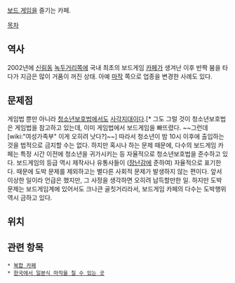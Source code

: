 [[보드 게임]]을 즐기는 카페.

[[목차]]
== 역사 ==
2002년에 [[신림동]] [[녹두거리]]쪽에 국내 최초의 보드게임 [[카페]]가 생겨난 이후 반짝 붐을 타다가 지금은 많이 거품이 꺼진 상태. 아예 [[마작]] 쪽으로 업종을 변경한 사례도 있다.

== 문제점 ==
게임법 뿐만 아니라 [[청소년보호법]]에서도 [[사각지대]]이다.[* 그도 그럴 것이 청소년보호법은 게임법을 참고하고 있는데, 이미 게임법에서 보드게임을 빠뜨렸다. ~~그런데 [wiki:"여성가족부" 이게 오히려 낫다?]~~] 따라서 청소년이 밤 10시 이후에 출입하는 것을 법적으로 금지할 수는 없다. 하지만 혹시나 하는 문제 때문에, 다수의 보드게임 카페는 특정 시간 이전에 청소년을 귀가시키는 등 자율적으로 청소년보호법을 준수하고 있다. 보드게임의 등급 역시 제작사나 유통사들이 ([[장난감]]에 준하여) 자율적으로 표기한다. 때문에 도박 문제를 제외하고는 별다른 사회적 문제가 발생하지 않는 편이다. 앞서 이상한 일이라 언급은 했지만, 그 사정을 생각하면 오히려 납득할만한 일. 하지만 도박 문제는 보드게임계에 있어서도 크나큰 골칫거리라서, 보드게임 카페의 다수는 도박행위 역시 금하고 있다.

== 위치 ==

== 관련 항목 ==
 * [[복합 카페]]
 * [[한국에서 일본식 마작을 칠 수 있는 곳]]
